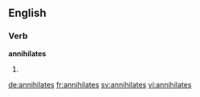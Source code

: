 ==English==

===Verb===
'''annihilates'''

# {{third-person singular of|annihilate}}

[[de:annihilates]]
[[fr:annihilates]]
[[sv:annihilates]]
[[vi:annihilates]]
